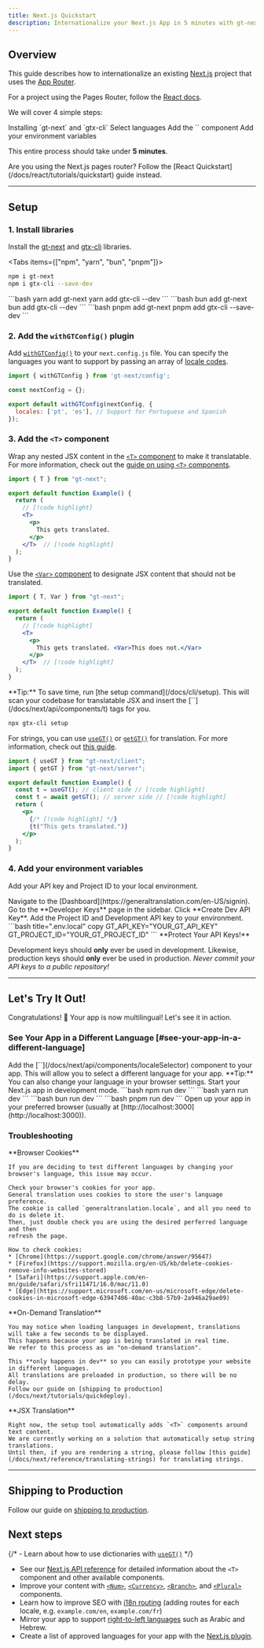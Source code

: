 ```yaml
---
title: Next.js Quickstart
description: Internationalize your Next.js App in 5 minutes with gt-next
---
```


## Overview

This guide describes how to internationalize an existing [Next.js](https://nextjs.org) project that uses the [App Router](https://nextjs.org/docs#app-router-vs-pages-router).

For a project using the Pages Router, follow the [React docs](/docs/react/tutorials/quickstart).

We will cover 4 simple steps:

<Steps>
  <Step>
    Installing `gt-next` and `gtx-cli`
  </Step>
  <Step>
    Select languages
  </Step>
  <Step>
    Add the `<T>` component
  </Step>
  <Step>
    Add your environment variables
  </Step>
</Steps>

This entire process should take under **5 minutes**.

<Callout>
  Are you using the Next.js pages router? Follow the [React Quickstart](/docs/react/tutorials/quickstart) guide instead.
</Callout>

---

## Setup

### 1. Install libraries

Install the [gt-next](https://www.npmjs.com/package/gt-next) and [gtx-cli](https://www.npmjs.com/package/gtx-cli) libraries.

<Tabs items={["npm", "yarn", "bun", "pnpm"]}>
  <Tab value="npm">
  ```bash 
  npm i gt-next
  npm i gtx-cli --save-dev
  ``` 
  </Tab>
  <Tab value="yarn">
  ```bash 
  yarn add gt-next
  yarn add gtx-cli --dev
  ```
  </Tab>
  <Tab value="bun">
  ```bash 
  bun add gt-next
  bun add gtx-cli --dev
  ```
  </Tab>
  <Tab value="pnpm">
  ```bash 
  pnpm add gt-next
  pnpm add gtx-cli --save-dev
  ```
  </Tab>
</Tabs>


### 2. Add the `withGTConfig()` plugin

Add [`withGTConfig()`](/docs/next/api/config/withGTConfig) to your `next.config.js` file.
You can specify the languages you want to support by passing an array of [locale codes](/docs/reference/supported-locales).

```js title="next.config.js" copy
import { withGTConfig } from 'gt-next/config';

const nextConfig = {};

export default withGTConfig(nextConfig, {
  locales: ['pt', 'es'], // Support for Portuguese and Spanish
});
```


### 3. Add the `<T>` component

Wrap any nested JSX content in the [`<T>` component](/docs/next/api/components/t) to make it translatable.
For more information, check out the [guide on using `<T>` components](/docs/next/reference/t-reference).

```jsx title="Example.js" copy
import { T } from "gt-next";

export default function Example() {
  return (
    // [!code highlight]
    <T>
      <p>
        This gets translated.
      </p>
    </T>  // [!code highlight]
  );
}
```

Use the [`<Var>` component](/docs/next/api/components/var) to designate JSX content that should not be translated.

```jsx title="Example.js" copy
import { T, Var } from "gt-next";

export default function Example() {
  return (
    // [!code highlight]
    <T>
      <p>
        This gets translated. <Var>This does not.</Var>
      </p>
    </T>  // [!code highlight]
  );
}
```

<Callout type="info">
  **Tip:**
  To save time, run [the setup command](/docs/cli/setup).
  This will scan your codebase for translatable JSX and insert the [`<T>`](/docs/next/api/components/t) tags for you.

  ```bash title="shell" copy
  npx gtx-cli setup
  ```
</Callout>

For strings, you can use [`useGT()`](/docs/next/api/strings/useGT) or [`getGT()`](/docs/next/api/strings/getGT) for translation.
For more information, check out [this guide](/docs/next/reference/translating-strings).

```jsx title="Example.js" copy
import { useGT } from "gt-next/client";
import { getGT } from "gt-next/server";

export default function Example() {
  const t = useGT(); // client side // [!code highlight]
  const t = await getGT(); // server side // [!code highlight]
  return (
    <p>
      {/* [!code highlight] */}
      {t("This gets translated.")}
    </p>
  );
}
```

### 4. Add your environment variables

Add your API key and Project ID to your local environment.

<Steps>
  <Step>
    Navigate to the [Dashboard](https://generaltranslation.com/en-US/signin).
    Go to the **Developer Keys** page in the sidebar.
  </Step>

  <Step>
    Click **Create Dev API Key**.
  </Step>

  <Step>
    Add the Project ID and Development API key to your environment.
    ```bash title=".env.local" copy
    GT_API_KEY="YOUR_GT_API_KEY"
    GT_PROJECT_ID="YOUR_GT_PROJECT_ID"
    ```
  </Step>
</Steps>
<Callout type="warn">
  **Protect Your API Keys!**

  Development keys should **only** ever be used in development.
  Likewise, production keys should **only** ever be used in production.
  *Never commit your API keys to a public repository!*
</Callout>

---

## Let's Try It Out!

Congratulations! 🥳 Your app is now multilingual! Let's see it in action.

### See Your App in a Different Language [#see-your-app-in-a-different-language]

<Steps>
  <Step>
    Add the [`<LocaleSelector>`](/docs/next/api/components/localeSelector) component to your app.
    This will allow you to select a different language for your app.
    <Callout>
      **Tip:**
      You can also change your language in your browser settings.
    </Callout>
  </Step>
  <Step>
    Start your Next.js app in development mode.
    <Tabs items={["npm", "yarn", "bun", "pnpm"]}>
      <Tab value="npm">
      ```bash
      npm run dev 
      ```
      </Tab>
      <Tab value="yarn">
      ```bash 
      yarn run dev 
      ```
      </Tab>
      <Tab value="bun">
      ```bash
      bun run dev 
      ```
      </Tab>
      <Tab value="pnpm">
      ```bash
      pnpm run dev 
      ```
      </Tab>
    </Tabs>
  </Step>
  <Step>
    Open up your app in your preferred browser (usually at
    [http://localhost:3000](http://localhost:3000)).
  </Step>
</Steps>

### Troubleshooting

<Accordions>
  <Accordion title="My app's language is not changing, even though I've changed my browser's language.">
    **Browser Cookies**

    If you are deciding to test different languages by changing your browser's language, this issue may occur.

    Check your browser's cookies for your app.
    General translation uses cookies to store the user's language preference.
    The cookie is called `generaltranslation.locale`, and all you need to do is delete it.
    Then, just double check you are using the desired perferred language and then
    refresh the page.

    How to check cookies:
    * [Chrome](https://support.google.com/chrome/answer/95647)
    * [Firefox](https://support.mozilla.org/en-US/kb/delete-cookies-remove-info-websites-stored)
    * [Safari](https://support.apple.com/en-mn/guide/safari/sfri11471/16.0/mac/11.0)
    * [Edge](https://support.microsoft.com/en-us/microsoft-edge/delete-cookies-in-microsoft-edge-63947406-40ac-c3b8-57b9-2a946a29ae09)
  </Accordion>
  <Accordion title="Why do languages take a long time to load in dev?">
    **On-Demand Translation**

    You may notice when loading languages in development, translations will take a few seconds to be displayed.
    This happens because your app is being translated in real time.
    We refer to this process as an "on-demand translation".
    
    This **only happens in dev** so you can easily prototype your website in different languages.
    All translations are preloaded in production, so there will be no delay.
    Follow our guide on [shipping to production](/docs/next/tutorials/quickdeploy).
  </Accordion>
  <Accordion title="Why are some things translating and others not?">
    **JSX Translation**

    Right now, the setup tool automatically adds `<T>` components around text content.
    We are currently working on a solution that automatically setup string translations.
    Until then, if you are rendering a string, please follow [this guide](/docs/next/reference/translating-strings) for translating strings.
  </Accordion>
</Accordions>

---

## Shipping to Production

Follow our guide on [shipping to production](/docs/next/tutorials/quickdeploy).

## Next steps
{/* - Learn about how to use dictionaries with [`useGT()`](/docs/next/reference/dictionary) */}
- See our [Next.js API reference](/docs/next/api/components/t) for detailed information about the `<T>` component and other available components.
- Improve your content with [`<Num>`](/docs/next/api/components/num), [`<Currency>`](/docs/next/api/components/currency),
 [`<Branch>`](/docs/next/api/components/branch), and [`<Plural>`](/docs/next/api/components/plural) components.
- Learn how to improve SEO with [i18n routing](/docs/next/reference/i18n-routing) (adding routes for each locale, e.g. `example.com/en`, `example.com/fr`)
- Mirror your app to support [right-to-left languages](/docs/next/reference/rtl) such as Arabic and Hebrew.
- Create a list of approved languages for your app with the [Next.js plugin](/docs/next/reference/locale-management#include-locales).
